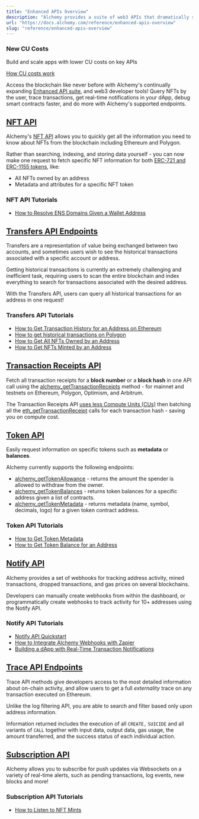 ```yaml
---
title: "Enhanced APIs Overview"
description: "Alchemy provides a suite of web3 APIs that dramatically simplify and optimize common request patterns to make your life as a developer easier."
url: "https://docs.alchemy.com/reference/enhanced-apis-overview"
slug: "reference/enhanced-apis-overview"
---
```


### New CU Costs

Build and scale apps with lower CU costs on key APIs

[How CU costs work](<https://docs.alchemy.com/reference/compute-unit-costs?utm_source=docs\&utm_medium=website\&utm_campaign=build >)

Access the blockchain like never before with Alchemy's continually expanding [Enhanced API suite](https://www.alchemy.com/enhanced-apis), and web3 developer tools! Query NFTs by the user, trace transactions, get real-time notifications in your dApp, debug smart contracts faster, and do more with Alchemy's supported endpoints.

## [NFT API](/reference/nft-api-quickstart)

Alchemy's [NFT API](/reference/nft-api) allows you to quickly get all the information you need to know about NFTs from the blockchain including Ethereum and Polygon.

Rather than searching, indexing, and storing data yourself - you can now make one request to fetch specific NFT information for both [ERC-721 and ERC-1155 tokens](https://www.alchemy.com/blog/comparing-erc-721-to-erc-1155), like:

* All NFTs owned by an address
* Metadata and attributes for a specific NFT token

### NFT API Tutorials

* [How to Resolve ENS Domains Given a Wallet Address](/docs/how-to-resolve-ens-domains-given-a-wallet-address)

## [Transfers API Endpoints](/reference/transfers-api-endpoints)

Transfers are a representation of value being exchanged between two accounts, and sometimes users wish to see the historical transactions associated with a specific account or address.

Getting historical transactions is currently an extremely challenging and inefficient task, requiring users to scan the entire blockchain and index everything to search for transactions associated with the desired address.

With the Transfers API, users can query all historical transactions for an address in one request!

### Transfers API Tutorials

* [How to Get Transaction History for an Address on Ethereum](/docs/how-to-get-transaction-history-for-an-address-on-ethereum)
* [How to get historical transactions on Polygon](https://alchemy.com/blog/how-to-get-historical-transactions-on-polygon)
* [How to Get All NFTs Owned by an Address](/docs/how-to-get-all-nfts-owned-by-an-address)
* [How to Get NFTs Minted by an Address](/docs/how-to-get-nfts-minted-by-an-address)

## [Transaction Receipts API](/reference/transaction-receipts-quickstart)

Fetch all transaction receipts for a **block number** or a **block hash** in one API call using the [alchemy\_getTransactionReceipts](/reference/alchemy-gettransactionreceipts) method - for mainnet and testnets on Ethereum, Polygon, Optimism, and Arbitrum.

The Transaction Receipts API [uses less Compute Units (CUs)](/reference/compute-units) then batching all the [eth\_getTransactionReceipt](/reference/eth-gettransactionreceipt) calls for each transaction hash - saving you on compute cost.

## [Token API](/reference/token-api-quickstart)

Easily request information on specific tokens such as **metadata** or **balances**.

Alchemy currently supports the following endpoints:

* [alchemy\_getTokenAllowance](/reference/alchemy-gettokenallowance) - returns the amount the spender is allowed to withdraw from the owner.
* [alchemy\_getTokenBalances](/reference/alchemy-gettokenbalances) - returns token balances for a specific address given a list of contracts.
* [alchemy\_getTokenMetadata](/reference/alchemy-gettokenmetadata) - returns metadata (name, symbol, decimals, logo) for a given token contract address.

### Token API Tutorials

* [How to Get Token Metadata](/docs/how-to-get-token-metadata)
* [How to Get Token Balance for an Address](/docs/how-to-get-token-balance-for-an-address)

## [Notify API](/reference/notify-api-quickstart)

Alchemy provides a set of webhooks for tracking address activity, mined transactions, dropped transactions, and gas prices on several blockchains.

Developers can manually create webhooks from within the dashboard, or programmatically create webhooks to track activity for 10+ addresses using the Notify API.

### Notify API Tutorials

* [Notify API Quickstart](/reference/notify-api-quickstart)
* [How to Integrate Alchemy Webhooks with Zapier](/docs/how-to-integrate-alchemy-webhooks-with-zapier)
* [Building a dApp with Real-Time Transaction Notifications](/docs/building-a-dapp-with-real-time-transaction-notifications)

## [Trace API Endpoints](/reference/trace-api)

Trace API methods give developers access to the most detailed information about on-chain activity, and allow users to get a full *externality* trace on any transaction executed on Ethereum.

Unlike the log filtering API, you are able to search and filter based only upon address information.

Information returned includes the execution of all `CREATE,` `SUICIDE` and all variants of `CALL` together with input data, output data, gas usage, the amount transferred, and the success status of each individual action.

## [Subscription API](/reference/subscription-api)

Alchemy allows you to subscribe for push updates via Websockets on a variety of real-time alerts, such as pending transactions, log events, new blocks and more!

### Subscription API Tutorials

* [How to Listen to NFT Mints](/docs/how-to-listen-to-nft-mints)
